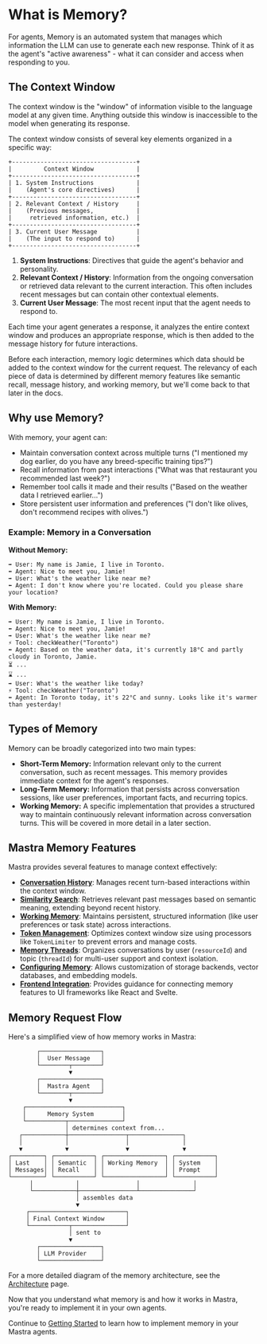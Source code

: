 # What is Memory?

For agents, Memory is an automated system that manages which information the LLM can use to generate each new response. Think of it as the agent's "active awareness" - what it can consider and access when responding to you.

## The Context Window

The context window is the "window" of information visible to the language model at any given time. Anything outside this window is inaccessible to the model when generating its response.

The context window consists of several key elements organized in a specific way:

```text
+-----------------------------------+
|         Context Window            |
+-----------------------------------+
| 1. System Instructions            |
|    (Agent's core directives)      |
+-----------------------------------+
| 2. Relevant Context / History     |
|    (Previous messages,            |
|     retrieved information, etc.)  |
+-----------------------------------+
| 3. Current User Message           |
|    (The input to respond to)      |
+-----------------------------------+
```

1.  **System Instructions**: Directives that guide the agent's behavior and personality.
2.  **Relevant Context / History**: Information from the ongoing conversation or retrieved data relevant to the current interaction. This often includes recent messages but can contain other contextual elements.
3.  **Current User Message**: The most recent input that the agent needs to respond to.

Each time your agent generates a response, it analyzes the entire context window and produces an appropriate response, which is then added to the message history for future interactions.

Before each interaction, memory logic determines which data should be added to the context window for the current request. The relevancy of each piece of data is determined by different memory features like semantic recall, message history, and working memory, but we'll come back to that later in the docs.

## Why use Memory?

With memory, your agent can:

- Maintain conversation context across multiple turns ("I mentioned my dog earlier, do you have any breed-specific training tips?")
- Recall information from past interactions ("What was that restaurant you recommended last week?")
- Remember tool calls it made and their results ("Based on the weather data I retrieved earlier...")
- Store persistent user information and preferences ("I don't like olives, don't recommend recipes with olives.")

### Example: Memory in a Conversation

**Without Memory:**

```
➡️ User: My name is Jamie, I live in Toronto.
⬅️ Agent: Nice to meet you, Jamie!
➡️ User: What's the weather like near me?
⬅️ Agent: I don't know where you're located. Could you please share your location?
```

**With Memory:**

```
➡️ User: My name is Jamie, I live in Toronto.
⬅️ Agent: Nice to meet you, Jamie!
➡️ User: What's the weather like near me?
⚡️ Tool: checkWeather("Toronto")
⬅️ Agent: Based on the weather data, it's currently 18°C and partly cloudy in Toronto, Jamie.
⏳ ...
⌛️ ...
➡️ User: What's the weather like today?
⚡️ Tool: checkWeather("Toronto")
⬅️ Agent: In Toronto today, it's 22°C and sunny. Looks like it's warmer than yesterday!
```

## Types of Memory

Memory can be broadly categorized into two main types:

- **Short-Term Memory:** Information relevant only to the current conversation, such as recent messages. This memory provides immediate context for the agent's responses.
- **Long-Term Memory:** Information that persists across conversation sessions, like user preferences, important facts, and recurring topics.
- **Working Memory:** A specific implementation that provides a structured way to maintain continuously relevant information across conversation turns. This will be covered in more detail in a later section.

## Mastra Memory Features

Mastra provides several features to manage context effectively:

- **[Conversation History](./last-messages.mdx)**: Manages recent turn-based interactions within the context window.
- **[Similarity Search](./semantic-recall.mdx)**: Retrieves relevant past messages based on semantic meaning, extending beyond recent history.
- **[Working Memory](./working-memory.mdx)**: Maintains persistent, structured information (like user preferences or task state) across interactions.
- **[Token Management](./token-management.mdx)**: Optimizes context window size using processors like `TokenLimiter` to prevent errors and manage costs.
- **[Memory Threads](./memory-threads.mdx)**: Organizes conversations by user (`resourceId`) and topic (`threadId`) for multi-user support and context isolation.
- **[Configuring Memory](./configuring-memory.mdx)**: Allows customization of storage backends, vector databases, and embedding models.
- **[Frontend Integration](./frontend-integration.mdx)**: Provides guidance for connecting memory features to UI frameworks like React and Svelte.

## Memory Request Flow

Here's a simplified view of how memory works in Mastra:

```text
        ┌─────────────────┐
        │  User Message   │
        └────────┬────────┘
                 ▼
        ┌─────────────────┐
        │  Mastra Agent   │
        └────────┬────────┘
                 ▼
    ┌───────────────────────────┐
    │      Memory System        │
    └───────────┬───────────────┘
                │ determines context from...
   ┌────────────┼────────────────┬───────────────┐
   │            │                │               │
   ▼            ▼                ▼               ▼
┌─────────┐ ┌───────────┐ ┌─────────────────┐ ┌───────────┐
│ Last    │ │ Semantic  │ │ Working Memory  │ │ System    │
│ Messages│ │ Recall    │ │                 │ │ Prompt    │
└─────────┘ └───────────┘ └─────────────────┘ └───────────┘
      │            │                │               │
      └────────────┼────────────────┴───────────────┘
                   │ assembles data
                   ▼
     ┌───────────────────────────┐
     │ Final Context Window      │
     └───────────┬───────────────┘
                 │ sent to
                 ▼
        ┌─────────────────┐
        │ LLM Provider    │
        └─────────────────┘
```

For a more detailed diagram of the memory architecture, see the [Architecture](./memory-architecture.mdx) page.

Now that you understand what memory is and how it works in Mastra, you're ready to implement it in your own agents.

Continue to [Getting Started](./getting-started.mdx) to learn how to implement memory in your Mastra agents.